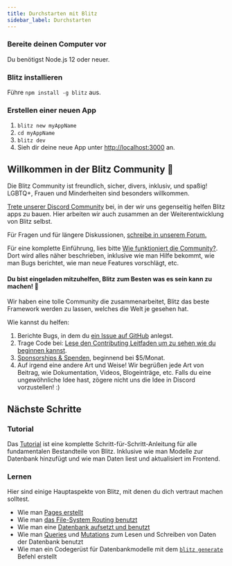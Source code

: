 ```yaml
---
title: Durchstarten mit Blitz
sidebar_label: Durchstarten
---
```



### Bereite deinen Computer vor

Du benötigst Node.js 12 oder neuer.

### Blitz installieren

Führe `npm install -g blitz` aus.

### Erstellen einer neuen App

1. `blitz new myAppName`
2. `cd myAppName`
3. `blitz dev`
4. Sieh dir deine neue App unter [http://localhost:3000](http://localhost:3000) an.



## Willkommen in der Blitz Community 👋

Die Blitz Community ist freundlich, sicher, divers, inklusiv, und spaßig! LGBTQ+, Frauen und Minderheiten sind besonders willkommen.

[Trete unserer Discord Community](https://discord.blitzjs.com) bei, in der wir uns gegenseitig helfen Blitz apps zu bauen. Hier arbeiten wir auch zusammen an der Weiterentwicklung von Blitz selbst.

Für Fragen und für längere Diskussionen, [schreibe in unserem Forum.](https://github.com/blitz-js/blitz/discussions)

Für eine komplette Einführung, lies bitte [Wie funktioniert die Community?](./how-the-community-operates). Dort wird alles näher beschrieben, inklusive wie man Hilfe bekommt, wie man Bugs berichtet, wie man neue Features vorschlägt, etc.

#### Du bist eingeladen mitzuhelfen, Blitz zum Besten was es sein kann zu machen! 🤝

Wir haben eine tolle Community die zusammenarbeitet, Blitz das beste Framework werden zu lassen, welches die Welt je gesehen hat.

Wie kannst du helfen:

1. Berichte Bugs, in dem du [ein Issue auf GitHub](https://github.com/blitz-js/blitz/issues/new/choose) anlegst.
1. Trage Code bei: [Lese den Contributing Leitfaden um zu sehen wie du beginnen kannst](./contributing).
1. [Sponsorships & Spenden](https://github.com/blitz-js/blitz#sponsors-and-donations), beginnend bei $5/Monat.
1. Auf irgend eine andere Art und Weise! Wir begrüßen jede Art von Beitrag, wie Dokumentation, Videos, Blogeinträge, etc. Falls du eine ungewöhnliche Idee hast, zögere nicht uns die Idee in Discord vorzustellen! :)

## Nächste Schritte

### Tutorial

Das [Tutorial](./tutorial) ist eine komplette Schritt-für-Schritt-Anleitung für alle fundamentalen Bestandteile von Blitz. Inklusive wie man Modelle zur Datenbank hinzufügt und wie man Daten liest und aktualisiert im Frontend.

### Lernen

Hier sind einige Hauptaspekte von Blitz, mit denen du dich vertraut machen solltest.

- Wie man [Pages erstellt](./pages)
- Wie man [das File-System Routing benutzt](./routing)
- Wie man eine [Datenbank aufsetzt und benutzt](./database-overview)
- Wie man [Queries](./query-resolvers) und [Mutations](./mutation-resolvers) zum Lesen und Schreiben von Daten der Datenbank benutzt
- Wie man ein Codegerüst für Datenbankmodelle mit dem [`blitz generate`](./cli-generate) Befehl erstellt
